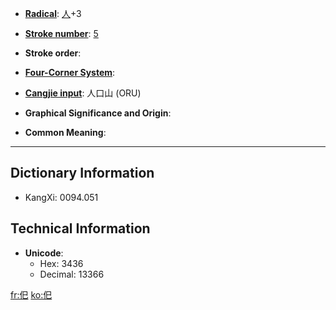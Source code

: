 * '''[[Index:Chinese radical| Radical]]''': [[Index:Chinese radical/人|人]]+3

* '''[[Index:Chinese total strokes|Stroke number]]''': [[Index:Chinese total strokes/5|5]]

* '''Stroke order''': 

* '''[[Index:Chinese four corner|Four-Corner System]]''': 

* '''[[Index:Chinese Cangjie|Cangjie input]]''': 人口山 (ORU)

* '''Graphical Significance and Origin''': 

* '''Common Meaning''': 

----

== Dictionary Information ==

* KangXi: 0094.051

== Technical Information ==

* '''Unicode''':
** Hex: 3436
** Decimal: 13366

[[fr:㐶]]
[[ko:㐶]]